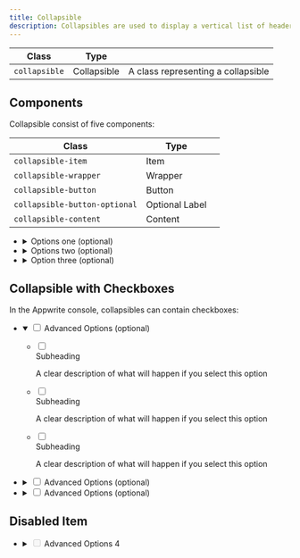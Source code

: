 ```yaml
---
title: Collapsible
description: Collapsibles are used to display a vertical list of headers that reveal or hide content. They allow you to progressively display information as desired.
---
```


| Class                 | Type         |                                                      |
| --------------------- | ------------ | ---------------------------------------------------- |
| `collapsible`         | Collapsible  | A class representing a collapsible                   |

## Components

Collapsible consist of five components:

| Class                         | Type           |     |
| ----------------------------- | -------------- | --- |
| `collapsible-item`            | Item           |     |
| `collapsible-wrapper`         | Wrapper        |     |
| `collapsible-button`          | Button         |     |
| `collapsible-button-optional` | Optional Label |     |
| `collapsible-content`         | Content        |     |

<Preview>
    <ul class="collapsible u-width-full-line">
        <li class="collapsible-item">
            <details class="collapsible-wrapper">
                <summary class="collapsible-button">
                    <span class="text">Options one</span>
                    <span class="collapsible-button-optional">(optional)</span>
                    <div class="icon">
                        <span class="icon-cheveron-down" aria-hidden="true"></span>
                    </div>
                </summary>
                <div class="collapsible-content">
                    <p class="text">
                        Collapsibles are used to display a vertical list of headers that reveal or hide content. They allow to progressively disclose information as desired.
                    </p>
                </div>
            </details>
        </li>
        <li class="collapsible-item">
            <details class="collapsible-wrapper">
                <summary class="collapsible-button">
                    <span class="text">Options two</span>
                    <span class="collapsible-button-optional">(optional)</span>
                    <div class="icon">
                        <span class="icon-cheveron-down" aria-hidden="true"></span>
                    </div>
                </summary>
                <div class="collapsible-content">
                    <p class="text">
                        Collapsibles are used to display a vertical list of headers that reveal or hide content. They allow to progressively disclose information as desired.
                    </p>
                </div>
            </details>
        </li>
        <li class="collapsible-item">
            <details class="collapsible-wrapper">
                <summary class="collapsible-button">
                    <span class="text">Option three</span>
                    <span class="collapsible-button-optional">(optional)</span>
                    <div class="icon">
                        <span class="icon-cheveron-down" aria-hidden="true"></span>
                    </div>
                </summary>
                <div class="collapsible-content">
                    <p class="text">
                        Collapsibles are used to display a vertical list of headers that reveal or hide content. They allow to progressively disclose information as desired.
                    </p>
                </div>
            </details>
        </li>
    </ul>

</Preview>

## Collapsible with Checkboxes

In the Appwrite console, collapsibles can contain checkboxes:

<Preview>
    <ul class="collapsible u-width-full-line">
        <li class="collapsible-item">
            <details class="collapsible-wrapper" open>
                <summary class="collapsible-button">
                    <input type="checkbox" class="is-small" />
                    <span class="text">Advanced Options</span>
                    <span class="collapsible-button-optional">(optional)</span>
                    <div class="icon">
                        <span class="icon-cheveron-down" aria-hidden="true"></span>
                    </div>
                </summary>
                <div class="collapsible-content u-margin-block-start-8 u-padding-inline-32">
                    <div class="form">
                        <ul class="form-list">
                            <li class="form-item">
                                <label class="choice-item">
                                    <input type="checkbox" class="is-small" />
                                    <div class="choice-item-content">
                                        <div class="choice-item-title">Subheading</div>
                                        <p class="choice-item-paragraph">A clear description of what will happen if you select this option</p>
                                    </div>
                                </label>
                            </li>
                            <li class="form-item">
                                <label class="choice-item">
                                    <input type="checkbox" class="is-small" />
                                    <div class="choice-item-content">
                                        <div class="choice-item-title">Subheading</div>
                                        <p class="choice-item-paragraph">A clear description of what will happen if you select this option</p>
                                    </div>
                                </label>
                            </li>
                            <li class="form-item">
                                <label class="choice-item">
                                    <input type="checkbox" class="is-small" />
                                    <div class="choice-item-content">
                                        <div class="choice-item-title">Subheading</div>
                                        <p class="choice-item-paragraph">A clear description of what will happen if you select this option</p>
                                    </div>
                                </label>
                            </li>
                        </ul>
                    </div>
                </div>
            </details>
        </li>
        <li class="collapsible-item">
            <details class="collapsible-wrapper">
                <summary class="collapsible-button">
                    <input type="checkbox" class="is-small" />
                    <span class="text">Advanced Options</span>
                    <span class="collapsible-button-optional">(optional)</span>
                    <div class="icon">
                        <span class="icon-cheveron-down" aria-hidden="true"></span>
                    </div>
                </summary>
                <div class="collapsible-content">
                    Collapsibles are used to display a vertical list of headers that reveal or hide content. They allow to progressively disclose information as desired.
                </div>
            </details>
        </li>
        <li class="collapsible-item">
            <details class="collapsible-wrapper">
                <summary class="collapsible-button">
                    <input type="checkbox" class="is-small" />
                    <span class="text">Advanced Options</span>
                    <span class="collapsible-button-optional">(optional)</span>
                    <div class="icon">
                        <span class="icon-cheveron-down" aria-hidden="true"></span>
                    </div>
                </summary>
                <div class="collapsible-content">
                    Collapsibles are used to display a vertical list of headers that reveal or hide content. They allow to progressively disclose information as desired.
                </div>
            </details>
        </li>
    </ul>

</Preview>

## Disabled Item

<Preview>
    <ul class="collapsible u-width-full-line">
        <li class="collapsible-item">
            <details class="collapsible-wrapper is-disabled">
                <summary class="collapsible-button">
                    <input type="checkbox" class="is-small" disabled />
                    <span class="text u-color-text-disabled">Advanced Options</span>
                    <span class="inline-tag is-disabled">
                        <span class="text">4</span>
                    </span>
                    <div class="icon">
                        <span class="icon-cheveron-down u-color-text-disabled" aria-hidden="true"></span>
                    </div>
                </summary>
                <div class="collapsible-content u-margin-block-start-8 u-padding-inline-32"></div>
            </details>
        </li>
    </ul>

</Preview>
